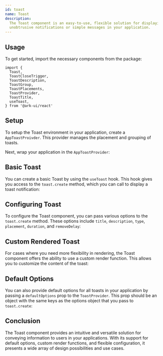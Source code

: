 ```yaml
---
id: toast
name: Toast
description:
  The Toast component is an easy-to-use, flexible solution for displaying
  unobtrusive notifications or simple messages in your application.
---
```


## Usage

To get started, import the necessary components from the package:

```tsx
import {
  Toast,
  ToastCloseTrigger,
  ToastDescription,
  ToastGroup,
  ToastPlacements,
  ToastProvider,
  ToastTitle,
  useToast,
} from '@ark-ui/react'
```

## Setup

To setup the Toast environment in your application, create a `AppToastProivder`.
This provider manages the placement and grouping of toasts.

<Story name="AppToastProvider" />

Next, wrap your application in the `AppToastProvider`:

<Story name="App" />

## Basic Toast

You can create a basic Toast by using the `useToast` hook. This hook gives you
access to the `toast.create` method, which you can call to display a toast
notification:

<Story name="SimpleToast" />

## Configuring Toast

To configure the Toast component, you can pass various options to the
`toast.create` method. These options include `title`, `description`, `type`,
`placement`, `duration`, and `removeDelay`:

<Story name="ConfigureToast" />

## Custom Rendered Toast

For cases where you need more flexibility in rendering, the Toast component
offers the ability to use a custom render function. This allows you to customize
the content of the toast:

<Story name="CustomRenderToast" />

## Default Options

You can also provide default options for all toasts in your application by
passing a `defaultOptions` prop to the `ToastProvider`. This prop should be an
object with the same keys as the options object that you pass to `toast.create`:

<Story name="DefaultOptions" />

## Conclusion

The Toast component provides an intuitive and versatile solution for conveying
information to users in your applications. With its support for default options,
custom render functions, and flexible configuration, it presents a wide array of
design possibilities and use cases.
